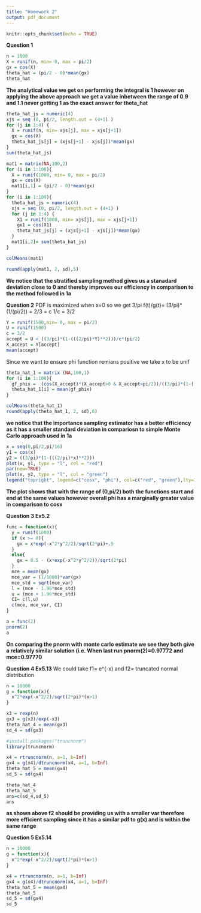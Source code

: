 ```yaml
---
title: "Homework 2"
output: pdf_document
---
```


```r
knitr::opts_chunk$set(echo = TRUE)
```

**Question 1**

```r
n = 1000
X = runif(n, min= 0, max = pi/2)
gx = cos(X)
theta_hat = (pi/2 - 0)*mean(gx)
theta_hat
```

**The analytical value we get on performing the integral is 1 however on applying the above approach we get a value inbetween the range of 0.9 and 1.1 never getting 1 as the exact answer for theta_hat**

```r
theta_hat_js = numeric(4)
xjs = seq (0, pi/2, length.out = (4+1) )
for (j in 1:4) {
  X = runif(n, min= xjs[j], max = xjs[j+1])
  gx = cos(X)
  theta_hat_js[j] = (xjs[j+1] - xjs[j])*mean(gx)
}
sum(theta_hat_js)
```

```r
mat1 = matrix(NA,100,2)
for (i in 1:100){
  X = runif(1000, min= 0, max = pi/2)
  gx = cos(X)
  mat1[i,1] = (pi/2 - 0)*mean(gx)
}
for (i in 1:100){
  theta_hat_js = numeric(4)
  xjs = seq (0, pi/2, length.out = (4+1) )
  for (j in 1:4) {
    X1 = runif(1000, min= xjs[j], max = xjs[j+1])
    gx1 = cos(X1)
    theta_hat_js[j] = (xjs[j+1] - xjs[j])*mean(gx)
  }
  mat1[i,2]= sum(theta_hat_js)
}
```
```r
colMeans(mat1)
```
```r
round(apply(mat1, 2, sd),5)
```

**We notice that the stratified sampling method gives us a stanadard deviation close to 0 and thereby improves our efficiency in comparison to the method followed in 1a**

**Question 2**
PDF is maximized when x=0 so we get 3/pi
f(t)/g(t)= (3/pi)*(1/(pi/2)) = 2/3 = c
1/c = 3/2
```r
Y = runif(1500,min= 0, max = pi/2)
U = runif(1500)
c = 3/2
accept = U < ((3/pi)*(1-(((2/pi)*Y)**2)))/c*(pi/2)
X_accept = Y[accept]
mean(accept)
```

Since we want to ensure phi function remians positive we take x to be unif
```r
theta_hat_1 = matrix (NA,100,1)
for (i in 1:100){
  gf_phix =  (cos(X_accept)*(X_accept>0 & X_accept<pi/2))/((3/pi)*(1-(((2/pi)*X_accept)**2)))
  theta_hat_1[i] = mean(gf_phix)
}
```
```r
colMeans(theta_hat_1)
round(apply(theta_hat_1, 2, sd),6)
```
**we notice that the importance sampling estimator has a better efficiency as it has a smaller standard deviation in compariosn to simple Monte Carlo approach used in 1a **

```r
x = seq(0,pi/2,pi/16)
y1 = cos(x)
y2 = ((3/pi)*(1-(((2/pi)*x)**2)))
plot(x, y1, type = "l", col = "red")
par(new=TRUE)
plot(x, y2, type = "l", col = "green")
legend("topright", legend=c("cosx", "phi"), col=c("red", "green"),lty=1:1, cex=0.8,)
```

**The plot shows that with the range of (0,pi/2) both the functions start and end at the same values however overall phi has a marginally greater value in comparison to cosx **

**Question 3 Ex5.2**
```r
func = function(x){
  y = runif(1000)
  if (x >= 0){
    gx = x*exp(-x^2*y^2/2)/sqrt(2*pi)+.5
  }
  else{
    gx = 0.5 - (x*exp(-x^2*y^2/2))/sqrt(2*pi)
  }
  mce = mean(gx)
  mce_var = (1/1000)*var(gx)
  mce_std = sqrt(mce_var)
  l = (mce - 1.96*mce_std)
  u = (mce + 1.96*mce_std)
  CI= c(l,u)
  c(mce, mce_var, CI)
}
```
```r
a = func(2)
pnorm(2)
a
```
**On comparing the pnorm with monte carlo estimate we see they both give a relatively similar solution (i.e. When last run pnorm(2)=0.97772 and mce=0.97770**

**Question 4 Ex5.13**
We could take f1= e^(-x) and f2= truncated normal distribution
```r
n = 10000
g = function(x){
  x^2*exp(-x^2/2)/sqrt(2*pi)*(x>1)
}
```
```r
x3 = rexp(n)
gx3 = g(x3)/exp(-x3)
theta_hat_4 = mean(gx3)
sd_4 = sd(gx3)
```
```r
#install.packages("truncnorm")
library(truncnorm)
```
```r
x4 = rtruncnorm(n, a=1, b=Inf)
gx4 = g(x4)/dtruncnorm(x4, a=1, b=Inf)
theta_hat_5 = mean(gx4)
sd_5 = sd(gx4)
```
```r
theta_hat_4
theta_hat_5
ans=c(sd_4,sd_5)
ans
```
**as shown above f2 should be providing us with a smaller var therefore more efficient sampling since it has a similar pdf to g(x) and is within the same range**

**Question 5 Ex5.14**

```r
n = 10000
g = function(x){
  x^2*exp(-x^2/2)/sqrt(2*pi)*(x>1)
}
```

```r
x4 = rtruncnorm(n, a=1, b=Inf)
gx4 = g(x4)/dtruncnorm(x4, a=1, b=Inf)
theta_hat_5 = mean(gx4)
theta_hat_5
sd_5 = sd(gx4)
sd_5
```
